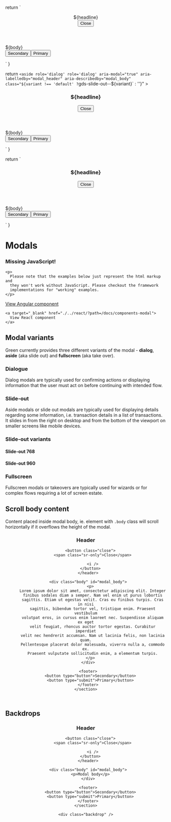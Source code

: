 
<Meta of={ModalStories} />

  return `
    <section role='dialog'
           aria-modal="true"
           aria-labelledby="modal_header"
           aria-describedby="modal_body">
    <header>
      <div id="modal_header" class="heading-m">${headline}</div>
      <button class='close'>
        <span class='sr-only'>Close</span>
        <i></i>
      </button>
    </header>
    <div class='body' id="modal_body">
      ${body}
    </div>
    <footer>
      <button type="button">Secondary</button><button type="submit">Primary</button>
    </footer>
  </section>`
}

  return `
    <aside role='dialog'
         role='dialog'
         aria-modal="true"
         aria-labelledby="modal_header"
         aria-describedby="modal_body"
         class="${variant !== 'default' ? `gds-slide-out--${variant}` : ''}"
         >
    <header>
      <h3 id="modal_header" class="heading-m">${headline}</h3>
      <button class='close'>
        <span class='sr-only'>Close</span>
        <i></i>
      </button>
    </header>
    <div class='body' id="modal_body">
      ${body}
    </div>
    <footer>
      <button type="button">Secondary</button><button type="submit">Primary</button>
    </footer>
  </aside>`
}

  return `
    <main role='dialog'
        aria-modal="true"
        aria-labelledby="modal_header"
        aria-describedby="modal_body">
    <header>
      <h3 id="modal_header">${headline}</h3>
      <button class='close'>
        <span class='sr-only'>Close</span>
        <i></i>
      </button>
    </header>
    <div class='body' id="modal_body">
      ${body}
    </div>
    <footer>
      <button type="button">Secondary</button><button type="submit">Primary</button>
    </footer>
  </main>`
}

<style>
  {`
      main {
        position: relative !important;
        max-height: 500px;
        max-width: 100%;
      }
      section {
        position: relative !important;
        margin: auto;
        max-height: 300px;
      }
      aside {
        max-height: 500px;
        margin-left: auto;
      }
      .backdrop {
        position: absolute !important;
        margin-bottom: 1.5rem;
        z-index: -1 !important;
      }
  `}
</style>

# Modals

<div role="alert" class="info mb-7 mt-5">
  <main>
    <h3>Missing JavaScript!</h3>

    <p>
      Please note that the examples below just represent the html markup and
      they won't work without JavaScript. Please checkout the framework
      implementations for "working" examples.
    </p>
  </main>

  <footer>
    <a target="_blank" href="./../angular/?path=/docs/components-modal">
      View Angular component
    </a>

    <a target="_blank" href="./../react/?path=/docs/components-modal">
      View React component
    </a>
  </footer>
</div>

## Modal variants

Green currently provides three different variants of the modal - **dialog**, **aside** (aka slide out) and **fullscreen** (aka take over).

### Dialogue

Dialog modals are typically used for confirming actions or displaying information that the user must act on before continuing with intended flow.

<Canvas>
  <Story of={ModalStories.Dialogue} />
</Canvas>

### Slide-out

Aside modals or slide out modals are typically used for displaying details regarding some information, i.e. transaction details in a list of transactions. It slides in from the right on desktop and from the bottom of the viewport on smaller screens like mobile devices.

<Canvas>
  <Story of={ModalStories.SlideOut} />
</Canvas>

### Slide-out variants

#### Slide-out 768

<Canvas>
  <Story of={ModalStories.SlideOut768} />
</Canvas>

#### Slide-out 960

<Canvas>
  <Story of={ModalStories.SlideOut960} />
</Canvas>

### Fullscreen

Fullscreen modals or takeovers are typically used for wizards or for complex flows requiring a lot of screen estate.

<Canvas>
  <Story of={ModalStories.Takeover} />
</Canvas>

## Scroll body content

Content placed inside modal body, ie. element with <code>.body</code> class will scroll horizontally if it overflows the height of the modal.

<Canvas>
  <div>
    <section role="dialog" aria-modal="true" aria-labelledby="modal_header" aria-describedby="modal_body">
      <header id="modal_header">
        <h3>Header</h3>

        <button class="close">
          <span class="sr-only">Close</span>

          <i />
        </button>
      </header>

      <div class="body" id="modal_body">
        <p>
          Lorem ipsum dolor sit amet, consectetur adipiscing elit. Integer
          finibus sodales diam a semper. Nam vel enim ut purus lobortis
          sagittis. Etiam ut egestas velit. Cras eu finibus turpis. Cras in nisi
          sagittis, bibendum tortor vel, tristique enim. Praesent vestibulum
          volutpat eros, in cursus enim laoreet nec. Suspendisse aliquam ex eget
          velit feugiat, rhoncus auctor tortor egestas. Curabitur imperdiet
          velit nec hendrerit accumsan. Nam ut lacinia felis, non lacinia quam.
          Pellentesque placerat dolor malesuada, viverra nulla a, commodo ex.
          Praesent vulputate sollicitudin enim, a elementum turpis.
        </p>
      </div>

      <footer>
        <button type="button">Secondary</button>
        <button type="submit">Primary</button>
      </footer>
    </section>
  </div>
</Canvas>

## Backdrops

<Canvas>
  <div>
    <section role="dialog" aria-modal="true" aria-labelledby="modal_header" aria-describedby="modal_body">
      <header id="modal_header">
        <h3>Header</h3>

        <button class="close">
          <span class="sr-only">Close</span>

          <i />
        </button>
      </header>

      <div class="body" id="modal_body">
        <p>Modal body</p>
      </div>

      <footer>
        <button type="button">Secondary</button>
        <button type="submit">Primary</button>
      </footer>
    </section>

    <div class="backdrop" />
  </div>
</Canvas>

